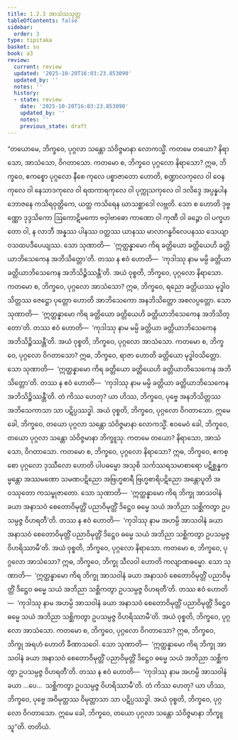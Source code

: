 ```yaml
---
title: 1.2.3 အာသံသသုတ္တ
tableOfContents: false
sidebar:
  order: 3
type: tipitaka
basket: su
book: a3
review:
  current: review
  updated: '2025-10-20T16:03:23.853090'
  updated_by: ''
  notes: ''
  history:
  - state: review
    date: '2025-10-20T16:03:23.853090'
    updated_by: ''
    notes: ''
    previous_state: draft
---
```



<DynamicBreadcrumb />


<ReviewStatus review={frontmatter.review} showDetails={true} />

<HypothesisAnnotation frontmatter={frontmatter} />

<Division number="13" book="a3" e="ch" v="15" p="106">

<Paragraph number="47" book="a3">
“တယောမေ, ဘိက္ခဝေ, ပုဂ္ဂလာ သန္တော သံဝိဇ္ဇမာနာ လောကသ္မိံ. ကတမေ တယော? နိရာသော, အာသံသော, ဝိဂတာသော. ကတမော စ, ဘိက္ခဝေ ပုဂ္ဂလော နိရာသော? ဣဓ, ဘိက္ခဝေ, ဧကစ္စော ပုဂ္ဂလော နီစေ ကုလေ ပစ္စာဇာတော ဟောတိ, စဏ္ဍာလကုလေ ဝါ ဝေနကုလေ ဝါ နေသာဒကုလေ ဝါ ရထကာရကုလေ ဝါ ပုက္ကုသကုလေ ဝါ ဒလိဒ္ဒေ အပ္ပန္နပါနဘောဇနေ ကသိရဝုတ္တိကေ, ယတ္ထ ကသိရေန ဃာသစ္ဆာဒေါ လဗ္ဘတိ. သော စ ဟောတိ ဒုဗ္ဗဏ္ဏော ဒုဒ္ဒသိကော ဩကောဋိမကော ဗဝှါဗာဓော ကာဏော ဝါ ကုဏီ ဝါ ခဉ္ဇော ဝါ ပက္ခဟတော ဝါ, န လာဘီ အန္နဿ ပါနဿ ဝတ္ထဿ ယာနဿ မာလာဂန္ဓဝိလေပနဿ သေယျာဝသထပဒီပေယျဿ. သော သုဏာတိ—  ‘ဣတ္ထန္နာမော ကိရ ခတ္တိယော ခတ္တိယေဟိ ခတ္တိယာဘိသေကေန အဘိသိတ္တော’တိ. တဿ န ဧဝံ ဟောတိ—  ‘ကုဒါဿု နာမ မမ္ပိ ခတ္တိယာ ခတ္တိယာဘိသေကေန အဘိသိဉ္စိဿန္တီ’တိ. အယံ ဝုစ္စတိ, ဘိက္ခဝေ, ပုဂ္ဂလော နိရာသော.
</Paragraph>

<Paragraph number="48" book="a3">
ကတမော စ, ဘိက္ခဝေ, ပုဂ္ဂလော အာသံသော? ဣဓ, ဘိက္ခဝေ, ရညော ခတ္တိယဿ မုဒ္ဓါဝသိတ္တဿ ဇေဋ္ဌော ပုတ္တော ဟောတိ အာဘိသေကော အနဘိသိတ္တော အစလပ္ပတ္တော. သော သုဏာတိ—  ‘ဣတ္ထန္နာမော ကိရ ခတ္တိယော ခတ္တိယေဟိ ခတ္တိယာဘိသေကေန အဘိသိတ္တော’တိ. တဿ ဧဝံ ဟောတိ—  ‘ကုဒါဿု နာမ မမ္ပိ ခတ္တိယာ ခတ္တိယာဘိသေကေန အဘိသိဉ္စိဿန္တီ’တိ. အယံ ဝုစ္စတိ, ဘိက္ခဝေ, ပုဂ္ဂလော အာသံသော.
</Paragraph>

<Paragraph number="49" book="a3">
ကတမော စ, ဘိက္ခဝေ, ပုဂ္ဂလော ဝိဂတာသော? ဣဓ, ဘိက္ခဝေ, ရာဇာ ဟောတိ ခတ္တိယော မုဒ္ဓါဝသိတ္တော. သော သုဏာတိ—  ‘ဣတ္ထန္နာမော ကိရ ခတ္တိယော ခတ္တိယေဟိ ခတ္တိယာဘိသေကေန အဘိသိတ္တော’တိ. တဿ န ဧဝံ ဟောတိ—  ‘ကုဒါဿု နာမ မမ္ပိ ခတ္တိယာ ခတ္တိယာဘိသေကေန အဘိသိဉ္စိဿန္တီ’တိ. တံ ကိဿ ဟေတု? ယာ ဟိဿ, ဘိက္ခဝေ, ပုဗ္ဗေ အနဘိသိတ္တဿ အဘိသေကာသာ သာ ပဋိပ္ပဿဒ္ဓါ. အယံ ဝုစ္စတိ, ဘိက္ခဝေ, ပုဂ္ဂလော ဝိဂတာသော. ဣမေ ခေါ, ဘိက္ခဝေ, တယော ပုဂ္ဂလာ သန္တော သံဝိဇ္ဇမာနာ လောကသ္မိံ.
</Paragraph>

<Paragraph number="50" book="a3">
ဧဝမေဝံ ခေါ, ဘိက္ခဝေ, တယော ပုဂ္ဂလာ သန္တော သံဝိဇ္ဇမာနာ ဘိက္ခူသု. ကတမေ တယော? နိရာသော, အာသံသော, ဝိဂတာသော. ကတမော စ, ဘိက္ခဝေ, ပုဂ္ဂလော နိရာသော? ဣဓ, ဘိက္ခဝေ, ဧကစ္စော ပုဂ္ဂလော ဒုဿီလော ဟောတိ ပါပဓမ္မော အသုစိ သင်္ကဿရသမာစာရော ပဋိစ္ဆန္နကမ္မန္တော အဿမဏော သမဏပဋိညော အဗြဟ္မစာရီ ဗြဟ္မစာရိပဋိညော အန္တောပူတိ အဝဿုတော ကသမ္ဗုဇာတော. သော သုဏာတိ—  ‘ဣတ္ထန္နာမော ကိရ ဘိက္ခု အာသဝါနံ ခယာ အနာသဝံ စေတောဝိမုတ္တိံ ပညာဝိမုတ္တိံ ဒိဋ္ဌေဝ ဓမ္မေ သယံ အဘိညာ သစ္ဆိကတွာ ဥပသမ္ပဇ္ဇ ဝိဟရတီ’တိ. တဿ န ဧဝံ ဟောတိ—  ‘ကုဒါဿု နာမ အဟမ္ပိ အာသဝါနံ ခယာ အနာသဝံ စေတောဝိမုတ္တိံ ပညာဝိမုတ္တိံ ဒိဋ္ဌေဝ ဓမ္မေ သယံ အဘိညာ သစ္ဆိကတွာ ဥပသမ္ပဇ္ဇ ဝိဟရိဿာမီ’တိ. အယံ ဝုစ္စတိ, ဘိက္ခဝေ, ပုဂ္ဂလော နိရာသော.
</Paragraph>

<Paragraph number="51" book="a3">
ကတမော စ, ဘိက္ခဝေ, ပုဂ္ဂလော အာသံသော? ဣဓ, ဘိက္ခဝေ, ဘိက္ခု သီလဝါ ဟောတိ ကလျာဏဓမ္မော. သော သုဏာတိ—  ‘ဣတ္ထန္နာမော ကိရ ဘိက္ခု အာသဝါနံ ခယာ အနာသဝံ စေတောဝိမုတ္တိံ ပညာဝိမုတ္တိံ ဒိဋ္ဌေဝ ဓမ္မေ သယံ အဘိညာ သစ္ဆိကတွာ ဥပသမ္ပဇ္ဇ ဝိဟရတီ’တိ. တဿ ဧဝံ ဟောတိ—  ‘ကုဒါဿု နာမ အဟမ္ပိ အာသဝါနံ ခယာ အနာသဝံ စေတောဝိမုတ္တိံ ပညာဝိမုတ္တိံ ဒိဋ္ဌေဝ ဓမ္မေ သယံ အဘိညာ သစ္ဆိကတွာ ဥပသမ္ပဇ္ဇ ဝိဟရိဿာမီ’တိ. အယံ ဝုစ္စတိ, ဘိက္ခဝေ, ပုဂ္ဂလော အာသံသော.
</Paragraph>

<Paragraph number="52" book="a3">
ကတမော စ, ဘိက္ခဝေ, ပုဂ္ဂလော ဝိဂတာသော? ဣဓ, ဘိက္ခဝေ, ဘိက္ခု အရဟံ ဟောတိ ခီဏာသဝေါ. သော သုဏာတိ—  ‘ဣတ္ထန္နာမော ကိရ ဘိက္ခု အာသဝါနံ ခယာ အနာသဝံ စေတောဝိမုတ္တိံ ပညာဝိမုတ္တိံ ဒိဋ္ဌေဝ ဓမ္မေ သယံ အဘိညာ သစ္ဆိကတွာ ဥပသမ္ပဇ္ဇ ဝိဟရတီ’တိ. တဿ န ဧဝံ ဟောတိ—  ‘ကုဒါဿု နာမ အဟမ္ပိ အာသဝါနံ ခယာ …ပေ…  သစ္ဆိကတွာ ဥပသမ္ပဇ္ဇ ဝိဟရိဿာမီ’တိ. တံ ကိဿ ဟေတု? ယာ ဟိဿ, ဘိက္ခဝေ, ပုဗ္ဗေ အဝိမုတ္တဿ ဝိမုတ္တာသာ သာ ပဋိပ္ပဿဒ္ဓါ. အယံ ဝုစ္စတိ, ဘိက္ခဝေ, ပုဂ္ဂလော ဝိဂတာသော. ဣမေ ခေါ, ဘိက္ခဝေ, တယော ပုဂ္ဂလာ သန္တော သံဝိဇ္ဇမာနာ ဘိက္ခူသူ”တိ.

</Paragraph>
</Division>

<Paragraph number="53" type="center" book="a3">
တတိယံ.
</Paragraph>